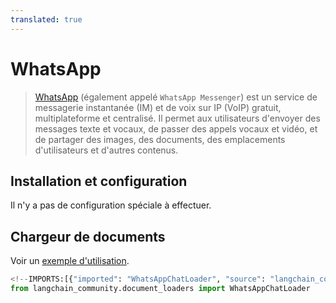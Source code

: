 ```yaml
---
translated: true
---
```


# WhatsApp

>[WhatsApp](https://www.whatsapp.com/) (également appelé `WhatsApp Messenger`) est un service de messagerie instantanée (IM) et de voix sur IP (VoIP) gratuit, multiplateforme et centralisé. Il permet aux utilisateurs d'envoyer des messages texte et vocaux, de passer des appels vocaux et vidéo, et de partager des images, des documents, des emplacements d'utilisateurs et d'autres contenus.

## Installation et configuration

Il n'y a pas de configuration spéciale à effectuer.

## Chargeur de documents

Voir un [exemple d'utilisation](/docs/integrations/document_loaders/whatsapp_chat).

```python
<!--IMPORTS:[{"imported": "WhatsAppChatLoader", "source": "langchain_community.document_loaders", "docs": "https://api.python.langchain.com/en/latest/document_loaders/langchain_community.document_loaders.whatsapp_chat.WhatsAppChatLoader.html", "title": "WhatsApp"}]-->
from langchain_community.document_loaders import WhatsAppChatLoader
```

